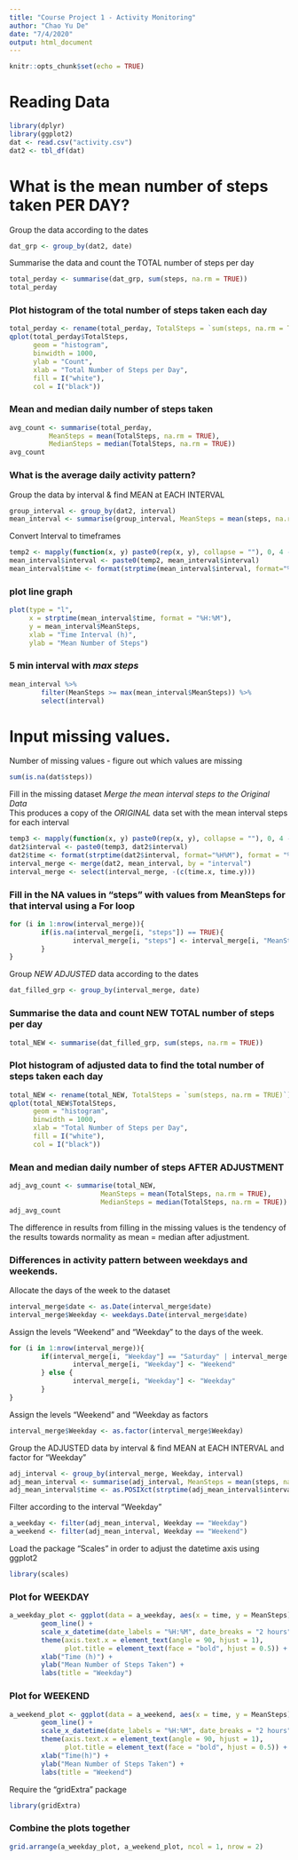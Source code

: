 ```yaml
---
title: "Course Project 1 - Activity Monitoring"
author: "Chao Yu De"
date: "7/4/2020"
output: html_document
---
```


```r
knitr::opts_chunk$set(echo = TRUE)
```

# Reading Data
```r
library(dplyr)
library(ggplot2)
dat <- read.csv("activity.csv")
dat2 <- tbl_df(dat)
```

# What is the mean number of steps taken PER DAY?  

Group the data according to the dates  
        
```r
dat_grp <- group_by(dat2, date)
```
        
Summarise the data and count the TOTAL number of steps per day  
        
```r
total_perday <- summarise(dat_grp, sum(steps, na.rm = TRUE))
total_perday
```
        
### Plot histogram of the total number of steps taken each day  
        
```r
total_perday <- rename(total_perday, TotalSteps = `sum(steps, na.rm = TRUE)`)
qplot(total_perday$TotalSteps, 
      geom = "histogram", 
      binwidth = 1000, 
      ylab = "Count",
      xlab = "Total Number of Steps per Day",
      fill = I("white"),
      col = I("black"))
```
        
### Mean and median daily number of steps taken  
        
```r
avg_count <- summarise(total_perday, 
          MeanSteps = mean(TotalSteps, na.rm = TRUE), 
          MedianSteps = median(TotalSteps, na.rm = TRUE))
avg_count
```

### What is the average daily activity pattern?
        
Group the data by interval & find MEAN at EACH INTERVAL  
        
```r
group_interval <- group_by(dat2, interval)
mean_interval <- summarise(group_interval, MeanSteps = mean(steps, na.rm = TRUE))
```
        
Convert Interval to timeframes  
        
```r
temp2 <- mapply(function(x, y) paste0(rep(x, y), collapse = ""), 0, 4 - nchar(mean_interval$interval))
mean_interval$interval <- paste0(temp2, mean_interval$interval)
mean_interval$time <- format(strptime(mean_interval$interval, format="%H%M"), format = "%H:%M")
```
        
### plot line graph  
        
```r
plot(type = "l", 
     x = strptime(mean_interval$time, format = "%H:%M"), 
     y = mean_interval$MeanSteps, 
     xlab = "Time Interval (h)", 
     ylab = "Mean Number of Steps")
```
        
### 5 min interval with *max steps*  
        
```r
mean_interval %>% 
        filter(MeanSteps >= max(mean_interval$MeanSteps)) %>%
        select(interval)
```

# Input missing values.
        
Number of missing values - figure out which values are missing  
        
```r
sum(is.na(dat$steps))
```
        
Fill in the missing dataset
*Merge the mean interval steps to the Original Data*  
This produces a copy of the *ORIGINAL* data set with the mean interval steps for each interval  

```r
temp3 <- mapply(function(x, y) paste0(rep(x, y), collapse = ""), 0, 4 - nchar(dat2$interval))
dat2$interval <- paste0(temp3, dat2$interval)
dat2$time <- format(strptime(dat2$interval, format="%H%M"), format = "%H:%M")
interval_merge <- merge(dat2, mean_interval, by = "interval")
interval_merge <- select(interval_merge, -(c(time.x, time.y)))
```

### Fill in the NA values in "steps" with values from MeanSteps for that interval using a For loop  

```r
for (i in 1:nrow(interval_merge)){
        if(is.na(interval_merge[i, "steps"]) == TRUE){
                interval_merge[i, "steps"] <- interval_merge[i, "MeanSteps"]
        } 
}
```

Group *NEW ADJUSTED* data according to the dates  
        
```r
dat_filled_grp <- group_by(interval_merge, date)
```

### Summarise the data and count NEW TOTAL number of steps per day    
        
```r
total_NEW <- summarise(dat_filled_grp, sum(steps, na.rm = TRUE))
```

### Plot histogram of adjusted data to find the total number of steps taken each day   
        
```r
total_NEW <- rename(total_NEW, TotalSteps = `sum(steps, na.rm = TRUE)`)
qplot(total_NEW$TotalSteps, 
      geom = "histogram", 
      binwidth = 1000, 
      xlab = "Total Number of Steps per Day",
      fill = I("white"),
      col = I("black"))
```

### Mean and median daily number of steps AFTER ADJUSTMENT   
        
```r
adj_avg_count <- summarise(total_NEW, 
                       MeanSteps = mean(TotalSteps, na.rm = TRUE), 
                       MedianSteps = median(TotalSteps, na.rm = TRUE))
adj_avg_count
```

The difference in results from filling in the missing values is the tendency of the results towards normality as mean = median after adjustment.

### Differences in activity pattern between weekdays and weekends.  
Allocate the days of the week to the dataset  
        
```r
interval_merge$date <- as.Date(interval_merge$date)
interval_merge$Weekday <- weekdays.Date(interval_merge$date)
```

Assign the levels "Weekend" and "Weekday" to the days of the week.  
        
```r
for (i in 1:nrow(interval_merge)){
        if(interval_merge[i, "Weekday"] == "Saturday" | interval_merge[i, "Weekday"] == "Sunday"){
                interval_merge[i, "Weekday"] <- "Weekend"
        } else {
                interval_merge[i, "Weekday"] <- "Weekday"
        }
}
```

Assign the levels "Weekend" and "Weekday as factors  
        
```r
interval_merge$Weekday <- as.factor(interval_merge$Weekday)
```

Group the ADJUSTED data by interval & find MEAN at EACH INTERVAL and factor for "Weekday"  
        
```r
adj_interval <- group_by(interval_merge, Weekday, interval)
adj_mean_interval <- summarise(adj_interval, MeanSteps = mean(steps, na.rm = TRUE))
adj_mean_interval$time <- as.POSIXct(strptime(adj_mean_interval$interval, format="%H%M"), format = "%H:%M")
```

Filter according to the interval "Weekday"  
        
```r
a_weekday <- filter(adj_mean_interval, Weekday == "Weekday")
a_weekend <- filter(adj_mean_interval, Weekday == "Weekend")
```

Load the package "Scales" in order to adjust the datetime axis using ggplot2  
        
```r
library(scales)
```

### Plot for WEEKDAY  
        
```r
a_weekday_plot <- ggplot(data = a_weekday, aes(x = time, y = MeanSteps)) +
        geom_line() +
        scale_x_datetime(date_labels = "%H:%M", date_breaks = "2 hours") +
        theme(axis.text.x = element_text(angle = 90, hjust = 1), 
              plot.title = element_text(face = "bold", hjust = 0.5)) +
        xlab("Time (h)") +
        ylab("Mean Number of Steps Taken") +
        labs(title = "Weekday")
```

### Plot for WEEKEND  
        
```r
a_weekend_plot <- ggplot(data = a_weekend, aes(x = time, y = MeanSteps)) +
        geom_line() +
        scale_x_datetime(date_labels = "%H:%M", date_breaks = "2 hours") +
        theme(axis.text.x = element_text(angle = 90, hjust = 1),
              plot.title = element_text(face = "bold", hjust = 0.5)) +
        xlab("Time(h)") +
        ylab("Mean Number of Steps Taken") +
        labs(title = "Weekend")
```

Require the "gridExtra" package  
        
```r
library(gridExtra)
```

### Combine the plots together  
        
```r
grid.arrange(a_weekday_plot, a_weekend_plot, ncol = 1, nrow = 2)
```